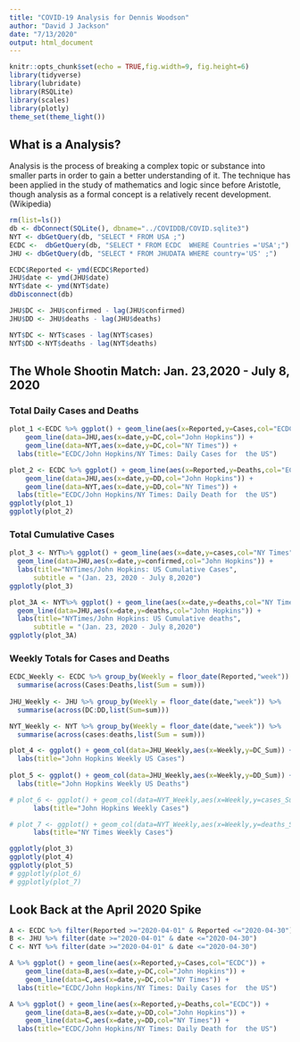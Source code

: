 ```yaml
---
title: "COVID-19 Analysis for Dennis Woodson"
author: "David J Jackson"
date: "7/13/2020"
output: html_document
---
```


```r
knitr::opts_chunk$set(echo = TRUE,fig.width=9, fig.height=6)
library(tidyverse)
library(lubridate)
library(RSQLite)
library(scales)
library(plotly)
theme_set(theme_light())
```

## What is a Analysis?

Analysis is the process of breaking a complex topic or substance into smaller parts in order to gain a better understanding of it. The technique has been applied in the study of mathematics and logic since before Aristotle, though analysis as a formal concept is a relatively recent development.(Wikipedia)

```r
rm(list=ls())
db <- dbConnect(SQLite(), dbname="../COVIDDB/COVID.sqlite3")
NYT <- dbGetQuery(db, "SELECT * FROM USA ;")
ECDC <-  dbGetQuery(db, "SELECT * FROM ECDC  WHERE Countries ='USA';")
JHU <- dbGetQuery(db, "SELECT * FROM JHUDATA WHERE country='US' ;")

ECDC$Reported <- ymd(ECDC$Reported)
JHU$date <- ymd(JHU$date)
NYT$date <- ymd(NYT$date)
dbDisconnect(db)
```
```r
JHU$DC <- JHU$confirmed - lag(JHU$confirmed)
JHU$DD <- JHU$deaths - lag(JHU$deaths)

NYT$DC <- NYT$cases - lag(NYT$cases)
NYT$DD <-NYT$deaths - lag(NYT$deaths)
```

## The Whole Shootin Match: Jan. 23,2020 - July 8, 2020
### Total Daily Cases and Deaths

```r
plot_1 <-ECDC %>% ggplot() + geom_line(aes(x=Reported,y=Cases,col="ECDC")) +
    geom_line(data=JHU,aes(x=date,y=DC,col="John Hopkins")) +
    geom_line(data=NYT,aes(x=date,y=DC,col="NY Times")) +
  labs(title="ECDC/John Hopkins/NY Times: Daily Cases for  the US")

plot_2 <- ECDC %>% ggplot() + geom_line(aes(x=Reported,y=Deaths,col="ECDC")) +
    geom_line(data=JHU,aes(x=date,y=DD,col="John Hopkins")) +
    geom_line(data=NYT,aes(x=date,y=DD,col="NY Times")) +
  labs(title="ECDC/John Hopkins/NY Times: Daily Death for  the US")
ggplotly(plot_1)
ggplotly(plot_2)
```

### Total Cumulative Cases

```r
plot_3 <- NYT%>% ggplot() + geom_line(aes(x=date,y=cases,col="NY Times")) +
  geom_line(data=JHU,aes(x=date,y=confirmed,col="John Hopkins")) +
  labs(title="NYTimes/John Hopkins: US Cumulative Cases",
      subtitle = "(Jan. 23, 2020 - July 8,2020")
ggplotly(plot_3)

plot_3A <- NYT%>% ggplot() + geom_line(aes(x=date,y=deaths,col="NY Times")) +
  geom_line(data=JHU,aes(x=date,y=deaths,col="John Hopkins")) +
  labs(title="NYTimes/John Hopkins: US Cumulative deaths",
      subtitle = "(Jan. 23, 2020 - July 8,2020")
ggplotly(plot_3A)
```

### Weekly Totals for Cases and Deaths

```r
ECDC_Weekly <- ECDC %>% group_by(Weekly = floor_date(Reported,"week")) %>%
  summarise(across(Cases:Deaths,list(Sum = sum)))
  
JHU_Weekly <- JHU %>% group_by(Weekly = floor_date(date,"week")) %>%
  summarise(across(DC:DD,list(Sum=sum)))

NYT_Weekly <- NYT %>% group_by(Weekly = floor_date(date,"week")) %>%
  summarise(across(cases:deaths,list(Sum = sum)))
```
```r
plot_4 <- ggplot() + geom_col(data=JHU_Weekly,aes(x=Weekly,y=DC_Sum)) +
  labs(title="John Hopkins Weekly US Cases")
  
plot_5 <- ggplot() + geom_col(data=JHU_Weekly,aes(x=Weekly,y=DD_Sum)) +
  labs(title="John Hopkins Weekly US Deaths")      
```
```r
# plot_6 <- ggplot() + geom_col(data=NYT_Weekly,aes(x=Weekly,y=cases_Sum)) +
      labs(title="John Hopkins Weekly Cases")
```
```r
# plot_7 <- ggplot() + geom_col(data=NYT_Weekly,aes(x=Weekly,y=deaths_Sum)) +
      labs(title="NY Times Weekly Cases")
```
```r
ggplotly(plot_3)
ggplotly(plot_4)
ggplotly(plot_5)
# ggplotly(plot_6)
# ggplotly(plot_7)
```

##  Look Back at the April 2020 Spike

```r
A <- ECDC %>% filter(Reported >="2020-04-01" & Reported <="2020-04-30")
B <- JHU %>% filter(date >="2020-04-01" & date <="2020-04-30")
C <- NYT %>% filter(date >="2020-04-01" & date <="2020-04-30")

A %>% ggplot() + geom_line(aes(x=Reported,y=Cases,col="ECDC")) +
    geom_line(data=B,aes(x=date,y=DC,col="John Hopkins")) +
    geom_line(data=C,aes(x=date,y=DC,col="NY Times")) +
  labs(title="ECDC/John Hopkins/NY Times: Daily Cases for  the US")

A %>% ggplot() + geom_line(aes(x=Reported,y=Deaths,col="ECDC")) +
    geom_line(data=B,aes(x=date,y=DD,col="John Hopkins")) +
    geom_line(data=C,aes(x=date,y=DD,col="NY Times")) +
  labs(title="ECDC/John Hopkins/NY Times: Daily Death for  the US")
```

